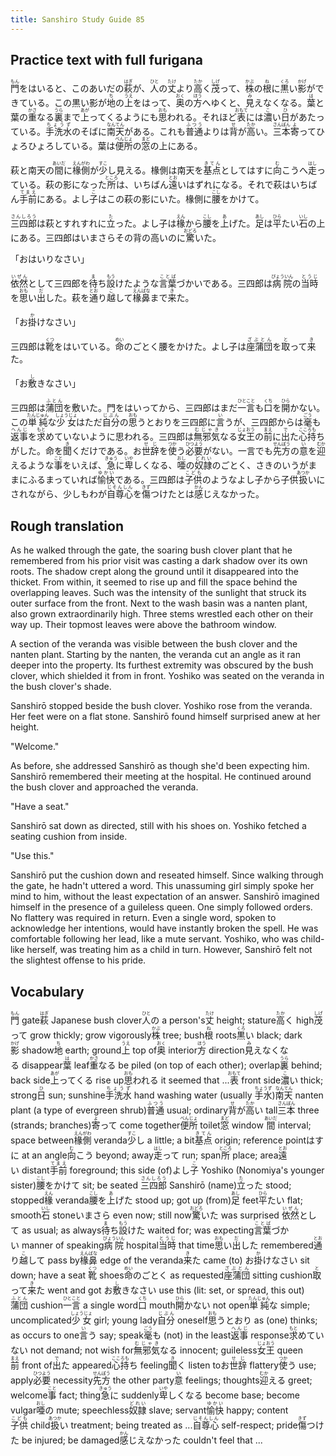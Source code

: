 ```yaml
---
title: Sanshiro Study Guide 85
---
```


## Practice text with full furigana

<p>
<ruby><rb>門</rb><rt>もん</rt></ruby>をはいると、このあいだの<ruby><rb>萩</rb><rt>はぎ</rt></ruby>が、<ruby><rb>人</rb><rt>ひと</rt></ruby>の<ruby><rb>丈</rb><rt>たけ</rt></ruby>より<ruby><rb>高</rb><rt>たか</rt></ruby>く<ruby><rb>茂</rb><rt>しげ</rt></ruby>って、<ruby><rb>株</rb><rt>かぶ</rt></ruby>の<ruby><rb>根</rb><rt>ね</rt></ruby>に<ruby><rb>黒</rb><rt>くろ</rt></ruby>い<ruby><rb>影</rb><rt>かげ</rt></ruby>ができている。この黒い影が<ruby><rb>地</rb><rt>ち</rt></ruby>の<ruby><rb>上</rb><rt>うえ</rt></ruby>をはって、<ruby><rb>奥</rb><rt>おく</rt></ruby>の<ruby><rb>方</rb><rt>ほう</rt></ruby>へゆくと、<ruby><rb>見</rb><rt>み</rt></ruby>えなくなる。<ruby><rb>葉</rb><rt>は</rt></ruby>と葉の<ruby><rb>重</rb><rt>かさ</rt></ruby>なる<ruby><rb>裏</rb><rt>うら</rt></ruby>まで<ruby><rb>上</rb><rt>あが</rt></ruby>ってくるようにも<ruby><rb>思</rb><rt>おも</rt></ruby>われる。それほど<ruby><rb>表</rb><rt>おもて</rt></ruby>には<ruby><rb>濃</rb><rt>こ</rt></ruby>い<ruby><rb>日</rb><rt>ひ</rt></ruby>があたっている。<ruby><rb>手洗水</rb><rt>ちょうず</rt></ruby>のそばに<ruby><rb>南天</rb><rt>なんてん</rt></ruby>がある。これも<ruby><rb>普通</rb><rt>ふつう</rt></ruby>よりは<ruby><rb>背</rb><rt>せ</rt></ruby>が<ruby><rb>高</rb><rt>たか</rt></ruby>い。<ruby><rb>三本</rb><rt>さんぼん</rt></ruby><ruby><rb>寄</rb><rt>よ</rt></ruby>ってひょろひょろしている。葉は<ruby><rb>便所</rb><rt>べんじょ</rt></ruby>の<ruby><rb>窓</rb><rt>まど</rt></ruby>の上にある。
</p>

<p>
萩と南天の<ruby><rb>間</rb><rt>あいだ</rt></ruby>に<ruby><rb>椽側</rb><rt>えんがわ</rt></ruby>が<ruby><rb>少</rb><rt>すこ</rt></ruby>し見える。椽側は南天を<ruby><rb>基点</rb><rt>きてん</rt></ruby>としてはすに<ruby><rb>向</rb><rt>む</rt></ruby>こうへ<ruby><rb>走</rb><rt>はし</rt></ruby>っている。萩の影になった<ruby><rb>所</rb><rt>ところ</rt></ruby>は、いちばん<ruby><rb>遠</rb><rt>とお</rt></ruby>いはずれになる。それで萩はいちばん<ruby><rb>手前</rb><rt>てまえ</rt></ruby>にある。よし<ruby><rb>子</rb><rt>こ</rt></ruby>はこの萩の影にいた。椽側に<ruby><rb>腰</rb><rt>こし</rt></ruby>をかけて。
</p>

<p>
<ruby><rb>三四郎</rb><rt>さんしろう</rt></ruby>は萩とすれすれに<ruby><rb>立</rb><rt>た</rt></ruby>った。よし子は<ruby><rb>椽</rb><rt>えん</rt></ruby>から<ruby><rb>腰</rb><rt>こし</rt></ruby>を<ruby><rb>上</rb><rt>あ</rt></ruby>げた。<ruby><rb>足</rb><rt>あし</rt></ruby>は<ruby><rb>平</rb><rt>ひら</rt></ruby>たい<ruby><rb>石</rb><rt>いし</rt></ruby>の上にある。三四郎はいまさらその背の高いのに<ruby><rb>驚</rb><rt>おどろ</rt></ruby>いた。
</p>

<p>「おはいりなさい」</p>
<p>
<ruby><rb>依然</rb><rt>いぜん</rt></ruby>として三四郎を<ruby><rb>待</rb><rt>ま</rt></ruby>ち<ruby><rb>設</rb><rt>もう</rt></ruby>けたような<ruby><rb>言葉</rb><rt>ことば</rt></ruby>づかいである。三四郎は<ruby><rb>病院</rb><rt>びょういん</rt></ruby>の<ruby><rb>当時</rb><rt>とうじ</rt></ruby>を<ruby><rb>思</rb><rt>おも</rt></ruby>い<ruby><rb>出</rb><rt>だ</rt></ruby>した。萩を<ruby><rb>通</rb><rt>とお</rt></ruby>り<ruby><rb>越</rb><rt>こ</rt></ruby>して<ruby><rb>椽鼻</rb><rt>えんばな</rt></ruby>まで<ruby><rb>来</rb><rt>き</rt></ruby>た。
</p>

<p>
「お<ruby><rb>掛</rb><rt>か</rt></ruby>けなさい」
</p>

<p>
三四郎は<ruby><rb>靴</rb><rt>くつ</rt></ruby>をはいている。<ruby><rb>命</rb><rt>めい</rt></ruby>のごとく腰をかけた。よし子は<ruby><rb>座蒲団</rb><rt>ざぶとん</rt></ruby>を<ruby><rb>取</rb><rt>と</rt></ruby>って<ruby><rb>来</rb><rt>き</rt></ruby>た。
</p>

<p>
「お<ruby><rb>敷</rb><rt>し</rt></ruby>きなさい」
</p>

<p>
三四郎は<ruby><rb>蒲団</rb><rt>ふとん</rt></ruby>を敷いた。門をはいってから、三四郎はまだ<ruby><rb>一言</rb><rt>ひとこと</rt></ruby>も<ruby><rb>口</rb><rt>くち</rt></ruby>を<ruby><rb>開</rb><rt>ひら</rt></ruby>かない。この<ruby><rb>単純</rb><rt>たんじゅん</rt></ruby>な<ruby><rb>少女</rb><rt>しょうじょ</rt></ruby>はただ<ruby><rb>自分</rb><rt>じぶん</rt></ruby>の<ruby><rb>思</rb><rt>おも</rt></ruby>うとおりを三四郎に<ruby><rb>言</rb><rt>い</rt></ruby>うが、三四郎からは<ruby><rb>毫</rb><rt>ごう</rt></ruby>も<ruby><rb>返事</rb><rt>へんじ</rt></ruby>を<ruby><rb>求</rb><rt>もと</rt></ruby>めていないように思われる。三四郎は<ruby><rb>無邪気</rb><rt>むじゃき</rt></ruby>なる<ruby><rb>女王</rb><rt>じょおう</rt></ruby>の<ruby><rb>前</rb><rt>まえ</rt></ruby>に<ruby><rb>出</rb><rt>で</rt></ruby>た<ruby><rb>心持</rb><rt>こころも</rt></ruby>ちがした。命を<ruby><rb>聞</rb><rt>き</rt></ruby>くだけである。お<ruby><rb>世辞</rb><rt>せじ</rt></ruby>を<ruby><rb>使</rb><rt>つか</rt></ruby>う<ruby><rb>必要</rb><rt>ひつよう</rt></ruby>がない。一言でも<ruby><rb>先方</rb><rt>せんぽう</rt></ruby>の<ruby><rb>意</rb><rt>い</rt></ruby>を<ruby><rb>迎</rb><rt>むか</rt></ruby>えるような<ruby><rb>事</rb><rt>こと</rt></ruby>をいえば、<ruby><rb>急</rb><rt>きゅう</rt></ruby>に<ruby><rb>卑</rb><rt>いや</rt></ruby>しくなる、<ruby><rb>唖</rb><rt>おし</rt></ruby>の<ruby><rb>奴隷</rb><rt>どれい</rt></ruby>のごとく、さきのいうがままにふるまっていれば<ruby><rb>愉快</rb><rt>ゆかい</rt></ruby>である。三四郎は<ruby><rb>子供</rb><rt>こども</rt></ruby>のようなよし子から子供<ruby><rb>扱</rb><rt>あつか</rt></ruby>いにされながら、少しもわが<ruby><rb>自尊心</rb><rt>じそんしん</rt></ruby>を<ruby><rb>傷</rb><rt>きず</rt></ruby>つけたとは<ruby><rb>感</rb><rt>かん</rt></ruby>じえなかった。
</p>


## Rough translation

As he walked through the gate, the soaring bush clover plant that he remembered from his prior visit was casting a dark shadow over its own roots. The shadow crept along the ground until it disappeared into the thicket. From within, it seemed to rise up and fill the space behind the overlapping leaves. Such was the intensity of the sunlight that struck its outer surface from the front. Next to the wash basin was a nanten plant, also grown extraordinarily high. Three stems wrestled each other on their way up. Their topmost leaves were above the bathroom window. 

A section of the veranda was visible between the bush clover and the nanten plant. Starting by the nanten, the veranda cut an angle as it ran deeper into the property. Its furthest extremity was obscured by the bush clover, which shielded it from in front. Yoshiko was seated on the veranda in the bush clover's shade.

Sanshirō stopped beside the bush clover. Yoshiko rose from the veranda. Her feet were on a flat stone. Sanshirō found himself surprised anew at her height.

"Welcome."

As before, she addressed Sanshirō as though she'd been expecting him. Sanshirō remembered their meeting at the hospital. He continued around the bush clover and approached the veranda.

"Have a seat."

Sanshirō sat down as directed, still with his shoes on. Yoshiko fetched a seating cushion from inside.

"Use this."

Sanshirō put the cushion down and reseated himself. Since walking through the gate, he hadn't uttered a word. This unassuming girl simply spoke her mind to him, without the least expectation of an answer. Sanshirō imagined himself in the presence of a guileless queen. One simply followed orders. No flattery was required in return. Even a single word, spoken to acknowledge her intentions, would have instantly broken the spell. He was comfortable following her lead, like a mute servant. Yoshiko, who was child-like herself, was treating him as a child in turn. However, Sanshirō felt not the slightest offense to his pride.   


## Vocabulary

<p>
<span class="vocabstudy"><ruby><rb>門</rb><rt>もん</rt></ruby>&nbsp;gate</span><span class="vocabstudy"><ruby><rb>萩</rb><rt>はぎ</rt></ruby>&nbsp;Japanese bush clover</span><span class="vocabstudy"><ruby><rb>人</rb><rt>ひと</rt></ruby>の&nbsp;a person's</span><span class="vocabstudy"><ruby><rb>丈</rb><rt>たけ</rt></ruby>&nbsp;height; stature</span><span class="vocabstudy"><ruby><rb>高</rb><rt>たか</rt></ruby>く&nbsp;high</span><span class="vocabstudy"><ruby><rb>茂</rb><rt>しげ</rt></ruby>って&nbsp;grow thickly; grow vigorously</span><span class="vocabstudy"><ruby><rb>株</rb><rt>かぶ</rt></ruby>&nbsp;tree; bush</span><span class="vocabstudy"><ruby><rb>根</rb><rt>ね</rt></ruby>&nbsp;roots</span><span class="vocabstudy"><ruby><rb>黒</rb><rt>くろ</rt></ruby>い&nbsp;black; dark</span><span class="vocabstudy"><ruby><rb>影</rb><rt>かげ</rt></ruby>&nbsp;shadow</span><span class="vocabstudy"><ruby><rb>地</rb><rt>ち</rt></ruby>&nbsp;earth; ground</span><span class="vocabstudy"><ruby><rb>上</rb><rt>うえ</rt></ruby>&nbsp;top of</span><span class="vocabstudy"><ruby><rb>奥</rb><rt>おく</rt></ruby>&nbsp;interior</span><span class="vocabstudy"><ruby><rb>方</rb><rt>ほう</rt></ruby>&nbsp;direction</span><span class="vocabstudy"><ruby><rb>見</rb><rt>み</rt></ruby>えなくなる&nbsp;disappear</span><span class="vocabstudy"><ruby><rb>葉</rb><rt>は</rt></ruby>&nbsp;leaf</span><span class="vocabstudy"><ruby><rb>重</rb><rt>かさ</rt></ruby>なる&nbsp;be piled (on top of each other); overlap</span><span class="vocabstudy"><ruby><rb>裏</rb><rt>うら</rt></ruby>&nbsp;behind; back side</span><span class="vocabstudy"><ruby><rb>上</rb><rt>あが</rt></ruby>ってくる&nbsp;rise up</span><span class="vocabstudy"><ruby><rb>思</rb><rt>おも</rt></ruby>われる&nbsp;it seemed that ...</span><span class="vocabstudy"><ruby><rb>表</rb><rt>おもて</rt></ruby>&nbsp;front side</span><span class="vocabstudy"><ruby><rb>濃</rb><rt>こ</rt></ruby>い&nbsp;thick; strong</span><span class="vocabstudy"><ruby><rb>日</rb><rt>ひ</rt></ruby>&nbsp;sun; sunshine</span><span class="vocabstudy"><ruby><rb>手洗水</rb><rt>ちょうず</rt></ruby>&nbsp;hand washing water (usually <ruby><rb>手水</rb><rt>ちょうず</rt></ruby>)</span><span class="vocabstudy"><ruby><rb>南天</rb><rt>なんてん</rt></ruby>&nbsp;nanten plant (a type of evergreen shrub)</span><span class="vocabstudy"><ruby><rb>普通</rb><rt>ふつう</rt></ruby>&nbsp;usual; ordinary</span><span class="vocabstudy"><ruby><rb>背</rb><rt>せ</rt></ruby>が<ruby><rb>高</rb><rt>たか</rt></ruby>い&nbsp;tall</span><span class="vocabstudy"><ruby><rb>三本</rb><rt>さんぼん</rt></ruby>&nbsp;three (strands; branches)</span><span class="vocabstudy"><ruby><rb>寄</rb><rt>よ</rt></ruby>って&nbsp;come together</span><span class="vocabstudy"><ruby><rb>便所</rb><rt>べんじょ</rt></ruby>&nbsp;toilet</span><span class="vocabstudy"><ruby><rb>窓</rb><rt>まど</rt></ruby>&nbsp;window</span>
<span class="vocabstudy"><ruby><rb>間</rb><rt>あいだ</rt></ruby>&nbsp;interval; space between</span><span class="vocabstudy"><ruby><rb>椽側</rb><rt>えんがわ</rt></ruby>&nbsp;veranda</span><span class="vocabstudy"><ruby><rb>少</rb><rt>すこ</rt></ruby>し&nbsp;a little; a bit</span><span class="vocabstudy"><ruby><rb>基点</rb><rt>きてん</rt></ruby>&nbsp;origin; reference point</span><span class="vocabstudy">はすに&nbsp;at an angle</span><span class="vocabstudy"><ruby><rb>向</rb><rt>む</rt></ruby>こう&nbsp;beyond; away</span><span class="vocabstudy"><ruby><rb>走</rb><rt>はし</rt></ruby>って&nbsp;run; span</span><span class="vocabstudy"><ruby><rb>所</rb><rt>ところ</rt></ruby>&nbsp;place; area</span><span class="vocabstudy"><ruby><rb>遠</rb><rt>とお</rt></ruby>い&nbsp;distant</span><span class="vocabstudy"><ruby><rb>手前</rb><rt>てまえ</rt></ruby>&nbsp;foreground; this side (of)</span><span class="vocabstudy">よし<ruby><rb>子</rb><rt>こ</rt></ruby>&nbsp;Yoshiko (Nonomiya's younger sister)</span><span class="vocabstudy"><ruby><rb>腰</rb><rt>こし</rt></ruby>をかけて&nbsp;sit; be seated</span>
<span class="vocabstudy"><ruby><rb>三四郎</rb><rt>さんしろう</rt></ruby>&nbsp;Sanshirō (name)</span><span class="vocabstudy"><ruby><rb>立</rb><rt>た</rt></ruby>った&nbsp;stood; stopped</span><span class="vocabstudy"><ruby><rb>椽</rb><rt>えん</rt></ruby>&nbsp;veranda</span><span class="vocabstudy"><ruby><rb>腰</rb><rt>こし</rt></ruby>を<ruby><rb>上</rb><rt>あ</rt></ruby>げた&nbsp;stood up; got up (from)</span><span class="vocabstudy"><ruby><rb>足</rb><rt>あし</rt></ruby>&nbsp;feet</span><span class="vocabstudy"><ruby><rb>平</rb><rt>ひら</rt></ruby>たい&nbsp;flat; smooth</span><span class="vocabstudy"><ruby><rb>石</rb><rt>いし</rt></ruby>&nbsp;stone</span><span class="vocabstudy">いまさら&nbsp;even now; still now</span><span class="vocabstudy"><ruby><rb>驚</rb><rt>おどろ</rt></ruby>いた&nbsp;was surprised</span>
<span class="vocabstudy"><ruby><rb>依然</rb><rt>いぜん</rt></ruby>として&nbsp;as usual; as always</span><span class="vocabstudy"><ruby><rb>待</rb><rt>ま</rt></ruby>ち<ruby><rb>設</rb><rt>もう</rt></ruby>けた&nbsp;waited for; was expecting</span><span class="vocabstudy"><ruby><rb>言葉</rb><rt>ことば</rt></ruby>づかい&nbsp;manner of speaking</span><span class="vocabstudy"><ruby><rb>病院</rb><rt>びょういん</rt></ruby>&nbsp;hospital</span><span class="vocabstudy"><ruby><rb>当時</rb><rt>とうじ</rt></ruby>&nbsp;that time</span><span class="vocabstudy"><ruby><rb>思</rb><rt>おも</rt></ruby>い<ruby><rb>出</rb><rt>だ</rt></ruby>した&nbsp;remembered</span><span class="vocabstudy"><ruby><rb>通</rb><rt>とお</rt></ruby>り<ruby><rb>越</rb><rt>こ</rt></ruby>して&nbsp;pass by</span><span class="vocabstudy"><ruby><rb>椽鼻</rb><rt>えんばな</rt></ruby>&nbsp;edge of the veranda</span><span class="vocabstudy"><ruby><rb>来</rb><rt>き</rt></ruby>た&nbsp;came (to)</span>
<span class="vocabstudy">お<ruby><rb>掛</rb><rt>か</rt></ruby>けなさい&nbsp;sit down; have a seat</span>
<span class="vocabstudy"><ruby><rb>靴</rb><rt>くつ</rt></ruby>&nbsp;shoes</span><span class="vocabstudy"><ruby><rb>命</rb><rt>めい</rt></ruby>のごとく&nbsp;as requested</span><span class="vocabstudy"><ruby><rb>座蒲団</rb><rt>ざぶとん</rt></ruby>&nbsp;sitting cushion</span><span class="vocabstudy"><ruby><rb>取</rb><rt>と</rt></ruby>って<ruby><rb>来</rb><rt>き</rt></ruby>た&nbsp;went and got</span>
<span class="vocabstudy">お<ruby><rb>敷</rb><rt>し</rt></ruby>きなさい&nbsp;use this (lit: set, or spread, this out)</span>
<span class="vocabstudy"><ruby><rb>蒲団</rb><rt>ふとん</rt></ruby>&nbsp;cushion</span><span class="vocabstudy"><ruby><rb>一言</rb><rt>ひとこと</rt></ruby>&nbsp;a single word</span><span class="vocabstudy"><ruby><rb>口</rb><rt>くち</rt></ruby>&nbsp;mouth</span><span class="vocabstudy"><ruby><rb>開</rb><rt>ひら</rt></ruby>かない&nbsp;not open</span><span class="vocabstudy"><ruby><rb>単純</rb><rt>たんじゅん</rt></ruby>な&nbsp;simple; uncomplicated</span><span class="vocabstudy"><ruby><rb>少女</rb><rt>しょうじょ</rt></ruby>&nbsp;girl; young lady</span><span class="vocabstudy"><ruby><rb>自分</rb><rt>じぶん</rt></ruby>&nbsp;oneself</span><span class="vocabstudy"><ruby><rb>思</rb><rt>おも</rt></ruby>うとおり&nbsp;as (one) thinks; as occurs to one</span><span class="vocabstudy"><ruby><rb>言</rb><rt>い</rt></ruby>う&nbsp;say; speak</span><span class="vocabstudy"><ruby><rb>毫</rb><rt>ごう</rt></ruby>も&nbsp;(not) in the least</span><span class="vocabstudy"><ruby><rb>返事</rb><rt>へんじ</rt></ruby>&nbsp;response</span><span class="vocabstudy"><ruby><rb>求</rb><rt>もと</rt></ruby>めていない&nbsp;not demand; not wish for</span><span class="vocabstudy"><ruby><rb>無邪気</rb><rt>むじゃき</rt></ruby>なる&nbsp;innocent; guileless</span><span class="vocabstudy"><ruby><rb>女王</rb><rt>じょおう</rt></ruby>&nbsp;queen</span><span class="vocabstudy"><ruby><rb>前</rb><rt>まえ</rt></ruby>&nbsp;front of</span><span class="vocabstudy"><ruby><rb>出</rb><rt>で</rt></ruby>た&nbsp;appeared</span><span class="vocabstudy"><ruby><rb>心持</rb><rt>こころも</rt></ruby>ち&nbsp;feeling</span><span class="vocabstudy"><ruby><rb>聞</rb><rt>き</rt></ruby>く&nbsp;listen to</span><span class="vocabstudy">お<ruby><rb>世辞</rb><rt>せじ</rt></ruby>&nbsp;flattery</span><span class="vocabstudy"><ruby><rb>使</rb><rt>つか</rt></ruby>う&nbsp;use; apply</span><span class="vocabstudy"><ruby><rb>必要</rb><rt>ひつよう</rt></ruby>&nbsp;necessity</span><span class="vocabstudy"><ruby><rb>先方</rb><rt>せんぽう</rt></ruby>&nbsp;the other party</span><span class="vocabstudy"><ruby><rb>意</rb><rt>い</rt></ruby>&nbsp;feelings; thoughts</span><span class="vocabstudy"><ruby><rb>迎</rb><rt>むか</rt></ruby>える&nbsp;greet; welcome</span><span class="vocabstudy"><ruby><rb>事</rb><rt>こと</rt></ruby>&nbsp;fact; thing</span><span class="vocabstudy"><ruby><rb>急</rb><rt>きゅう</rt></ruby>に&nbsp;suddenly</span><span class="vocabstudy"><ruby><rb>卑</rb><rt>いや</rt></ruby>しくなる&nbsp;become base; become vulgar</span><span class="vocabstudy"><ruby><rb>唖</rb><rt>おし</rt></ruby>の&nbsp;mute; speechless</span><span class="vocabstudy"><ruby><rb>奴隷</rb><rt>どれい</rt></ruby>&nbsp;slave; servant</span><span class="vocabstudy"><ruby><rb>愉快</rb><rt>ゆかい</rt></ruby>&nbsp;happy; content</span><span class="vocabstudy"><ruby><rb>子供</rb><rt>こども</rt></ruby>&nbsp;child</span><span class="vocabstudy"><ruby><rb>扱</rb><rt>あつか</rt></ruby>い&nbsp;treatment; being treated as ...</span><span class="vocabstudy"><ruby><rb>自尊心</rb><rt>じそんしん</rt></ruby>&nbsp;self-respect; pride</span><span class="vocabstudy"><ruby><rb>傷</rb><rt>きず</rt></ruby>つけた&nbsp;be injured; be damaged</span><span class="vocabstudy"><ruby><rb>感</rb><rt>かん</rt></ruby>じえなかった&nbsp;couldn't feel that ...</span>
</p>
